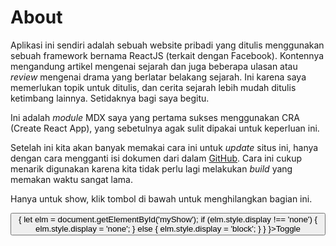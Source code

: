 # About

Aplikasi ini sendiri adalah sebuah website pribadi yang ditulis menggunakan sebuah framework
bernama ReactJS (terkait dengan Facebook). Kontennya mengandung artikel mengenai sejarah dan juga 
beberapa ulasan atau _review_ mengenai drama yang berlatar belakang sejarah. Ini karena saya memerlukan 
topik untuk ditulis, dan cerita sejarah lebih mudah ditulis ketimbang lainnya. Setidaknya bagi saya begitu.

Ini adalah _module_ MDX saya yang pertama sukses menggunakan CRA (Create React App),
yang sebetulnya agak sulit dipakai untuk keperluan ini.

Setelah ini kita akan banyak memakai cara ini untuk _update_ situs ini, hanya dengan cara 
mengganti isi dokumen dari dalam [GitHub](https://github.com/fxadilima/web-novel). Cara ini 
cukup menarik digunakan karena kita tidak perlu lagi melakukan _build_ yang memakan waktu sangat
lama.

<div className="w3-panel">
    <div id="myShow" className="w3-container w3-card-4">
        <p>
            Hanya untuk show, klik tombol di bawah untuk menghilangkan bagian ini.
        </p>
    </div>
    <p></p>
    <button className="w3-btn w3-hover-red w3-black" type="button" onClick={
        () => {
            let elm = document.getElementById('myShow');
            if (elm.style.display !== 'none') {
                elm.style.display = 'none';
            }
            else {
                elm.style.display = 'block';
            }
        }
    }>Toggle</button>
</div>

